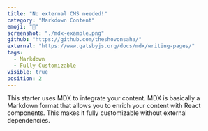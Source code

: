 ```yaml
---
title: "No external CMS needed!"
category: "Markdown Content"
emoji: "📓"
screenshot: "./mdx-example.png"
github: "https://github.com/theshovonsaha/"
external: "https://www.gatsbyjs.org/docs/mdx/writing-pages/"
tags:
  - Markdown
  - Fully Customizable
visible: true
position: 2
---
```


This starter uses MDX to integrate your content. MDX is basically a Markdown format that allows you to enrich your content with React components. This makes it fully customizable without external dependencies.
